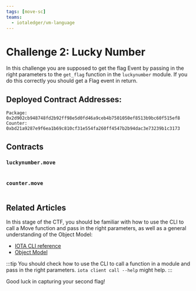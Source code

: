 ```yaml
---
tags: [move-sc]
teams:
  - iotaledger/vm-language
---
```


# Challenge 2: Lucky Number

In this challenge you are supposed to get the flag Event by passing in the right parameters to the `get_flag` function in the `luckynumber` module. If you do this correctly you should get a Flag event in return. 



## Deployed Contract Addresses:
```
Package: 0x2d902cb948748fd2b92ff98e5d0fd46a9ceb4b7501050ef8513b9bc60f515ef8
Counter: 0xbd21a9287e9f6ea1b69c810cf31e554fa260ff4547b2b94dac3e73239b1c3173
```

## Contracts

### `luckynumber.move`
```move file=<rootDir>/docs/examples/move/ctf/challenge_2/sources/luckynumber.move
```

### `counter.move`
```move file=<rootDir>/docs/examples/move/ctf/challenge_2/sources/counter.move
```


## Related Articles
In this stage of the CTF, you should be familiar with how to use the CLI to call a Move function and pass in the right parameters, as well as a general understanding of the Object Model:

- [IOTA CLI reference](../../references/cli/)
- [Object Model](../iota-101/objects/object-model.mdx)

:::tip
You should check how to use the CLI to call a function in a module and pass in the right parameters. `iota client call --help` might help.
:::


Good luck in capturing your second flag!



<ChallengeVerifier expectedObjectType="0x2d902cb948748fd2b92ff98e5d0fd46a9ceb4b7501050ef8513b9bc60f515ef8::luckynumber::Flag" challengeNumber="2" nftName="Lucky_Number"/>